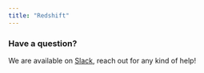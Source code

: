 ```yaml
---
title: "Redshift"
---
```


<Tabs>
  <Tab title="Elementary Cloud">
    <Snippet file="cloud/integrations/redshift.mdx" />
  </Tab>
  <Tab title="Elementary CLI">
    <Snippet file="cli/redshift-cli.mdx" />
  </Tab>
</Tabs>


### Have a question?

We are available
on [Slack](https://join.slack.com/t/elementary-community/shared_invite/zt-uehfrq2f-zXeVTtXrjYRbdE_V6xq4Rg), reach out
for any kind of help!
